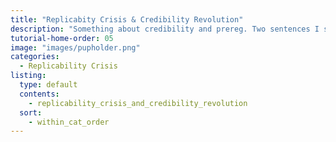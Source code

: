 ```yaml
---
title: "Replicabity Crisis & Credibility Revolution"
description: "Something about credibility and prereg. Two sentences I suppose."
tutorial-home-order: 05
image: "images/pupholder.png"
categories:
  - Replicability Crisis
listing:
  type: default
  contents:
    - replicability_crisis_and_credibility_revolution
  sort:
    - within_cat_order
---
```

